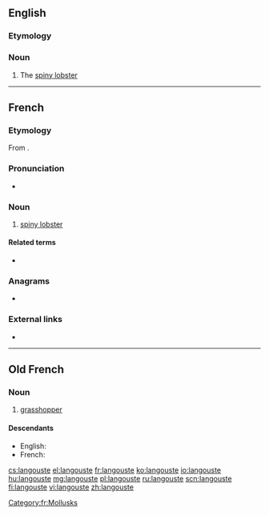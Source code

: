 ==English==

===Etymology===
{{etyl|fr|en}}

===Noun===
{{en-noun}}

# The [[spiny lobster]]

----

==French==

===Etymology===
From {{etyl|la|fr}} {{m|la|locusta}}.

===Pronunciation===
* {{audio|Fr-langouste.ogg|Audio|lang=fr}}

===Noun===
{{fr-noun|f}}

# [[spiny lobster]]

====Related terms====
* {{l|fr|langoustine}}

===Anagrams===
* {{l|fr|soulagent}}

===External links===
* {{R:TLFi}}

[[Category:fr:Mollusks]]

----

==Old French==

===Noun===
{{fro-noun|f}}

# [[grasshopper]]

====Descendants====
* English: {{l|en|locust}} {{qualifier|borrowed}}
* French: {{l|fr|langouste}}

[[cs:langouste]]
[[el:langouste]]
[[fr:langouste]]
[[ko:langouste]]
[[io:langouste]]
[[hu:langouste]]
[[mg:langouste]]
[[pl:langouste]]
[[ru:langouste]]
[[scn:langouste]]
[[fi:langouste]]
[[vi:langouste]]
[[zh:langouste]]